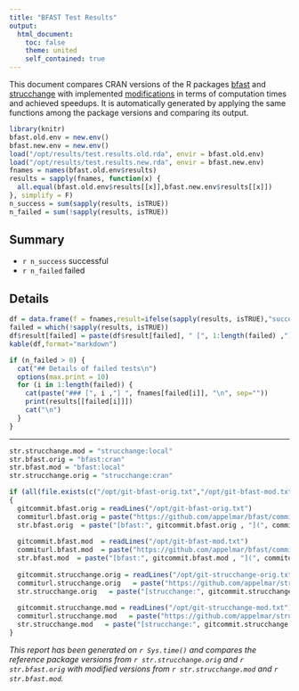 ```yaml
---
title: "BFAST Test Results"
output:
  html_document:
    toc: false
    theme: united
    self_contained: true
---
```



This document compares CRAN versions of the R packages [bfast](https://cran.r-project.org/web/packages/bfast/index.html) and [strucchange](https://cran.r-project.org/web/packages/strucchange/index.html) with implemented [modifications](https://github.com/appelmar/bfast) in terms of computation times and achieved speedups. It is automatically generated by applying the same functions among the package versions and comparing its output. 


```r
library(knitr)
bfast.old.env = new.env()
bfast.new.env = new.env()
load("/opt/results/test.results.old.rda", envir = bfast.old.env)
load("/opt/results/test.results.new.rda", envir = bfast.new.env)
fnames = names(bfast.old.env$results)
results = sapply(fnames, function(x) {
  all.equal(bfast.old.env$results[[x]],bfast.new.env$results[[x]])
}, simplify = F)
n_success = sum(sapply(results, isTRUE))
n_failed = sum(!sapply(results, isTRUE))
```


## Summary

* `r n_success` successful
* `r n_failed` failed

## Details

```r
df = data.frame(f = fnames,result=ifelse(sapply(results, isTRUE),"success","failed"),row.names = NULL,stringsAsFactors = FALSE)
failed = which(!sapply(results, isTRUE))
df$result[failed] = paste(df$result[failed], " [", 1:length(failed) ,"]", sep="")
kable(df,format="markdown")
```



```r
if (n_failed > 0) {
  cat("## Details of failed tests\n")
  options(max.print = 10)
  for (i in 1:length(failed)) {
    cat(paste("### [", i ,"] ", fnames[failed[i]], "\n", sep=""))
    print(results[[failed[i]]])
    cat("\n")
  }
}
```




---

```r
str.strucchange.mod = "strucchange:local"
str.bfast.orig = "bfast:cran"
str.bfast.mod = "bfast:local"
str.strucchange.orig = "strucchange:cran"

if (all(file.exists(c("/opt/git-bfast-orig.txt","/opt/git-bfast-mod.txt","/opt/git-strucchange-orig.txt", "/opt/git-strucchange-mod.txt"))))
{
  gitcommit.bfast.orig = readLines("/opt/git-bfast-orig.txt")
  commiturl.bfast.orig = paste("https://github.com/appelmar/bfast/commit/", gitcommit.bfast.orig  , sep="")
  str.bfast.orig  = paste("[bfast:", gitcommit.bfast.orig , "](", commiturl.bfast.orig , ")", sep="")
  
  gitcommit.bfast.mod  = readLines("/opt/git-bfast-mod.txt")
  commiturl.bfast.mod  = paste("https://github.com/appelmar/bfast/commit/", gitcommit.bfast.mod  , sep="")
  str.bfast.mod  = paste("[bfast:", gitcommit.bfast.mod , "](", commiturl.bfast.mod , ")", sep="")
  
  gitcommit.strucchange.orig = readLines("/opt/git-strucchange-orig.txt")
  commiturl.strucchange.orig   = paste("https://github.com/appelmar/strucchange/commit/", gitcommit.strucchange.orig , sep="")
  str.strucchange.orig   = paste("[strucchange:", gitcommit.strucchange.orig  , "](", commiturl.strucchange.orig  , ")", sep="")
  
  gitcommit.strucchange.mod = readLines("/opt/git-strucchange-mod.txt")
  commiturl.strucchange.mod   = paste("https://github.com/appelmar/strucchange/commit/", gitcommit.strucchange.mod , sep="")
  str.strucchange.mod   = paste("[strucchange:", gitcommit.strucchange.mod  , "](", commiturl.strucchange.mod  , ")", sep="")
}
```

_This report has been generated on `r Sys.time()` and compares the reference package versions from `r str.strucchange.orig` and  `r str.bfast.orig` with modified versions from `r str.strucchange.mod` and  `r str.bfast.mod`._




